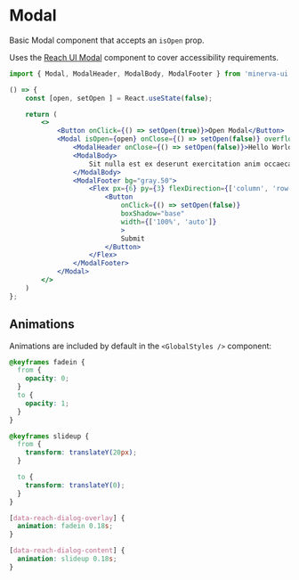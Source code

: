 
<Meta title="Elements|Modal" component={Modal} />

# Modal

Basic Modal component that accepts an `isOpen` prop.

Uses the [Reach UI Modal](https://reacttraining.com/reach-ui/dialog) component to cover accessibility requirements.

```js
import { Modal, ModalHeader, ModalBody, ModalFooter } from 'minerva-ui'
```

```jsx live
() => {
    const [open, setOpen ] = React.useState(false);

    return (
        <>
            <Button onClick={() => setOpen(true)}>Open Modal</Button>
            <Modal isOpen={open} onClose={() => setOpen(false)} overflow="hidden">
                <ModalHeader onClose={() => setOpen(false)}>Hello World!</ModalHeader>
                <ModalBody>
                    Sit nulla est ex deserunt exercitation anim occaecat. Nostrud ullamco deserunt aute id consequat veniam incididunt duis in sint irure nisi. Mollit officia cillum Lorem ullamco minim nostrud elit officia tempor esse quis. Sunt ad dolore quis aute consequat.
                </ModalBody>
                <ModalFooter bg="gray.50">
                    <Flex px={6} py={3} flexDirection={['column', 'row-reverse']} bg="gray.50" radiusBottom="5px">
                        <Button
                            onClick={() => setOpen(false)}
                            boxShadow="base"
                            width={['100%', 'auto']}
                            >
                            Submit
                        </Button>
                    </Flex>
                </ModalFooter>
            </Modal>
        </>
    )
};
```

## Animations

Animations are included by default in the `<GlobalStyles />` component:

```css
@keyframes fadein {
  from {
    opacity: 0;
  }
  to {
    opacity: 1;
  }
}

@keyframes slideup {
  from {
    transform: translateY(20px);
  }

  to {
    transform: translateY(0);
  }
}

[data-reach-dialog-overlay] {
  animation: fadein 0.18s;
}

[data-reach-dialog-content] {
  animation: slideup 0.18s;
}
```